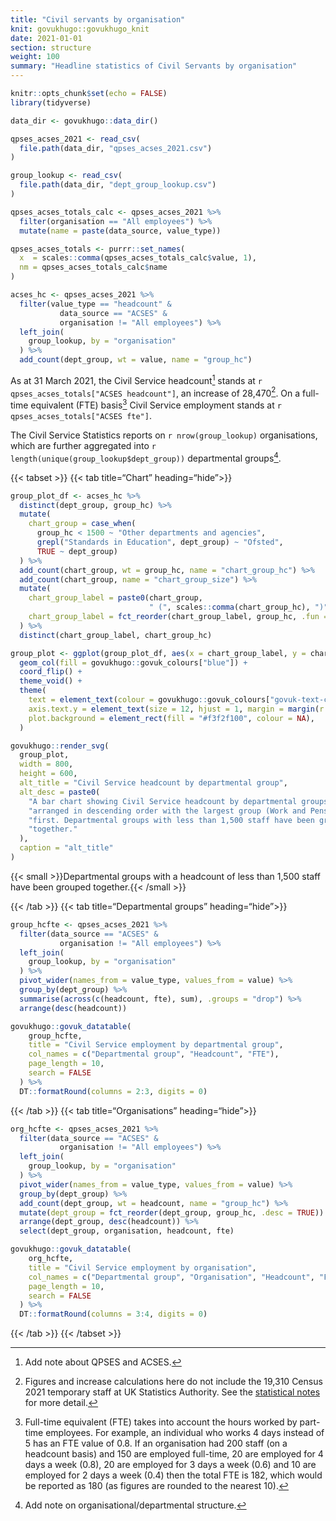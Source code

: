 ```yaml
---
title: "Civil servants by organisation"
knit: govukhugo::govukhugo_knit
date: 2021-01-01
section: structure
weight: 100
summary: "Headline statistics of Civil Servants by organisation"
---
```


```r
knitr::opts_chunk$set(echo = FALSE)
library(tidyverse)

data_dir <- govukhugo::data_dir()

qpses_acses_2021 <- read_csv(
  file.path(data_dir, "qpses_acses_2021.csv")
)

group_lookup <- read_csv(
  file.path(data_dir, "dept_group_lookup.csv")
)

qpses_acses_totals_calc <- qpses_acses_2021 %>%
  filter(organisation == "All employees") %>%
  mutate(name = paste(data_source, value_type))

qpses_acses_totals <- purrr::set_names(
  x  = scales::comma(qpses_acses_totals_calc$value, 1),
  nm = qpses_acses_totals_calc$name
)

acses_hc <- qpses_acses_2021 %>%
  filter(value_type == "headcount" & 
           data_source == "ACSES" &
           organisation != "All employees") %>%
  left_join(
    group_lookup, by = "organisation"
  ) %>%
  add_count(dept_group, wt = value, name = "group_hc")

```

As at 31 March 2021, the Civil Service headcount[^1] stands at `r qpses_acses_totals["ACSES headcount"]`, an increase of 28,470[^2]. On a full-time equivalent (FTE) basis[^3] Civil Service employment stands at `r qpses_acses_totals["ACSES fte"]`.

The Civil Service Statistics reports on `r nrow(group_lookup)` organisations, which are further aggregated into `r length(unique(group_lookup$dept_group))` departmental groups[^4].


::::{.govuk-grid-row .data-card}
:::{.govuk-grid-column-full-width .data-display}
{{< tabset >}}
{{< tab title="Chart" heading="hide">}}
```r

group_plot_df <- acses_hc %>%
  distinct(dept_group, group_hc) %>%
  mutate(
    chart_group = case_when(
      group_hc < 1500 ~ "Other departments and agencies",
      grepl("Standards in Education", dept_group) ~ "Ofsted",
      TRUE ~ dept_group)
  ) %>%
  add_count(chart_group, wt = group_hc, name = "chart_group_hc") %>%
  add_count(chart_group, name = "chart_group_size") %>%
  mutate(
    chart_group_label = paste0(chart_group, 
                               " (", scales::comma(chart_group_hc), ")"),
    chart_group_label = fct_reorder(chart_group_label, group_hc, .fun = max)
  ) %>%
  distinct(chart_group_label, chart_group_hc)

group_plot <- ggplot(group_plot_df, aes(x = chart_group_label, y = chart_group_hc)) +
  geom_col(fill = govukhugo::govuk_colours["blue"]) +
  coord_flip() +
  theme_void() +
  theme(
    text = element_text(colour = govukhugo::govuk_colours["govuk-text-colour"]),
    axis.text.y = element_text(size = 12, hjust = 1, margin = margin(r = 3)),
    plot.background = element_rect(fill = "#f3f2f100", colour = NA),
  )

govukhugo::render_svg(
  group_plot,
  width = 800,
  height = 600,
  alt_title = "Civil Service headcount by departmental group",
  alt_desc = paste0(
    "A bar chart showing Civil Service headcount by departmental groups,",
    "arranged in descending order with the largest group (Work and Pensions)",
    "first. Departmental groups with less than 1,500 staff have been grouped",
    "together."
  ),
  caption = "alt_title"
)

```
{{< small >}}Departmental groups with a headcount of less than 1,500 staff have been grouped together.{{< /small >}}

{{< /tab >}}
{{< tab title="Departmental groups" heading="hide">}}
```r

group_hcfte <- qpses_acses_2021 %>%
  filter(data_source == "ACSES" &
           organisation != "All employees") %>%
  left_join(
    group_lookup, by = "organisation"
  ) %>%
  pivot_wider(names_from = value_type, values_from = value) %>%
  group_by(dept_group) %>%
  summarise(across(c(headcount, fte), sum), .groups = "drop") %>%
  arrange(desc(headcount))

govukhugo::govuk_datatable(
    group_hcfte,
    title = "Civil Service employment by departmental group",
    col_names = c("Departmental group", "Headcount", "FTE"),
    page_length = 10,
    search = FALSE
  ) %>%
  DT::formatRound(columns = 2:3, digits = 0)

```
{{< /tab >}}
{{< tab title="Organisations" heading="hide">}}
```r

org_hcfte <- qpses_acses_2021 %>%
  filter(data_source == "ACSES" &
           organisation != "All employees") %>%
  left_join(
    group_lookup, by = "organisation"
  ) %>%
  pivot_wider(names_from = value_type, values_from = value) %>%
  group_by(dept_group) %>%
  add_count(dept_group, wt = headcount, name = "group_hc") %>%
  mutate(dept_group = fct_reorder(dept_group, group_hc, .desc = TRUE)) %>%
  arrange(dept_group, desc(headcount)) %>%
  select(dept_group, organisation, headcount, fte)

govukhugo::govuk_datatable(
    org_hcfte,
    title = "Civil Service employment by organisation",
    col_names = c("Departmental group", "Organisation", "Headcount", "FTE"),
    page_length = 10,
    search = FALSE
  ) %>%
  DT::formatRound(columns = 3:4, digits = 0)

```
{{< /tab >}}
{{< /tabset >}}

:::
::::


[^1]: Add note about QPSES and ACSES.
[^2]: Figures and increase calculations here do not include the 19,310 Census 2021 temporary staff at UK Statistics Authority. See the [statistical notes](/about/#census-2021-temporary-staff) for more detail.
[^3]: Full-time equivalent (FTE) takes into account the hours worked by part-time employees. For example, an individual who works 4 days instead of 5 has an FTE value of 0.8. If an organisation had 200 staff (on a headcount basis) and 150 are employed full-time, 20 are employed for 4 days a week (0.8), 20 are employed for 3 days a week (0.6) and 10 are employed for 2 days a week (0.4) then the total FTE is 182, which would be reported as 180 (as figures are rounded to the nearest 10).
[^4]: Add note on organisational/departmental structure.
